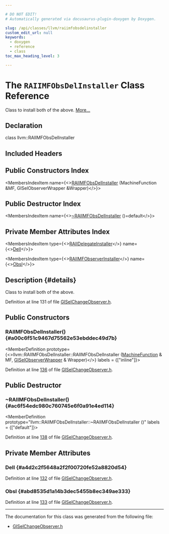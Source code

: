 ```yaml
---

# DO NOT EDIT!
# Automatically generated via docusaurus-plugin-doxygen by Doxygen.

slug: /api/classes/llvm/raiimfobsdelinstaller
custom_edit_url: null
keywords:
  - doxygen
  - reference
  - class
toc_max_heading_level: 3

---
```





# The `RAIIMFObsDelInstaller` Class Reference

<DoxygenPage pluginConfig={pluginConfig}>

Class to install both of the above. <a href="#details">More...</a>

## Declaration

<CodeBlock>class llvm::RAIIMFObsDelInstaller</CodeBlock>

## Included Headers

<IncludesList>
<IncludesListItem
  filePath="llvm/CodeGen/GlobalISel/GISelChangeObserver.h"
  permalink="/docs/api/files/include/include/llvm/include/llvm/codegen/include/llvm/codegen/globalisel/giselchangeobserver-h"
  isLocal="true" />
</IncludesList>

## Public Constructors Index

<MembersIndex>

<MembersIndexItem
  name={<><a href="#a00c6f51c9467d75562e53ebddec49d7b">RAIIMFObsDelInstaller</a> (MachineFunction &amp;MF, GISelObserverWrapper &amp;Wrapper)</>}>
</MembersIndexItem>

</MembersIndex>

## Public Destructor Index

<MembersIndex>

<MembersIndexItem
  name={<><a href="#ac6f54edc980c760745e6f0a91e4ed114">~RAIIMFObsDelInstaller</a> ()=default</>}>
</MembersIndexItem>

</MembersIndex>

## Private Member Attributes Index

<MembersIndex>

<MembersIndexItem
  type={<><a href="/docs/api/classes/llvm/raiidelegateinstaller">RAIIDelegateInstaller</a></>}
  name={<><a href="#a4d2c2f5648a2f2f00720fe52a8820d54">DelI</a></>}>
</MembersIndexItem>

<MembersIndexItem
  type={<><a href="/docs/api/classes/llvm/raiimfobserverinstaller">RAIIMFObserverInstaller</a></>}
  name={<><a href="#abd8535d1a14b3dec5455b8ec349ae333">ObsI</a></>}>
</MembersIndexItem>

</MembersIndex>

## Description {#details}

Class to install both of the above.

Definition at line 131 of file <a href="/docs/api/files/include/include/llvm/include/llvm/codegen/include/llvm/codegen/globalisel/giselchangeobserver-h">GISelChangeObserver.h</a>.

<SectionDefinition>

## Public Constructors

### RAIIMFObsDelInstaller() {#a00c6f51c9467d75562e53ebddec49d7b}

<MemberDefinition
  prototype={<>llvm::RAIIMFObsDelInstaller::RAIIMFObsDelInstaller (<a href="/docs/api/classes/llvm/machinefunction">MachineFunction</a> &amp; MF, <a href="/docs/api/classes/llvm/giselobserverwrapper">GISelObserverWrapper</a> &amp; Wrapper)</>}
  labels = {["inline"]}>

Definition at line <a href="/docs/api/files/include/include/llvm/include/llvm/codegen/include/llvm/codegen/globalisel/giselchangeobserver-h/#l00136">136</a> of file <a href="/docs/api/files/include/include/llvm/include/llvm/codegen/include/llvm/codegen/globalisel/giselchangeobserver-h">GISelChangeObserver.h</a>.
</MemberDefinition>

</SectionDefinition>

<SectionDefinition>

## Public Destructor

### ~RAIIMFObsDelInstaller() {#ac6f54edc980c760745e6f0a91e4ed114}

<MemberDefinition
  prototype="llvm::RAIIMFObsDelInstaller::~RAIIMFObsDelInstaller ()"
  labels = {["default"]}>

Definition at line <a href="/docs/api/files/include/include/llvm/include/llvm/codegen/include/llvm/codegen/globalisel/giselchangeobserver-h/#l00138">138</a> of file <a href="/docs/api/files/include/include/llvm/include/llvm/codegen/include/llvm/codegen/globalisel/giselchangeobserver-h">GISelChangeObserver.h</a>.
</MemberDefinition>

</SectionDefinition>

<SectionDefinition>

## Private Member Attributes

### DelI {#a4d2c2f5648a2f2f00720fe52a8820d54}

<MemberDefinition
  prototype="RAIIDelegateInstaller llvm::RAIIMFObsDelInstaller::DelI">

Definition at line <a href="/docs/api/files/include/include/llvm/include/llvm/codegen/include/llvm/codegen/globalisel/giselchangeobserver-h/#l00132">132</a> of file <a href="/docs/api/files/include/include/llvm/include/llvm/codegen/include/llvm/codegen/globalisel/giselchangeobserver-h">GISelChangeObserver.h</a>.
</MemberDefinition>

### ObsI {#abd8535d1a14b3dec5455b8ec349ae333}

<MemberDefinition
  prototype="RAIIMFObserverInstaller llvm::RAIIMFObsDelInstaller::ObsI">

Definition at line <a href="/docs/api/files/include/include/llvm/include/llvm/codegen/include/llvm/codegen/globalisel/giselchangeobserver-h/#l00133">133</a> of file <a href="/docs/api/files/include/include/llvm/include/llvm/codegen/include/llvm/codegen/globalisel/giselchangeobserver-h">GISelChangeObserver.h</a>.
</MemberDefinition>

</SectionDefinition>

<hr/>

The documentation for this class was generated from the following file:

<ul>
<li><a href="/docs/api/files/include/include/llvm/include/llvm/codegen/include/llvm/codegen/globalisel/giselchangeobserver-h">GISelChangeObserver.h</a></li>
</ul>

</DoxygenPage>
